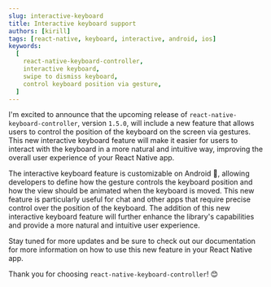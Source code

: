 ```yaml
---
slug: interactive-keyboard
title: Interactive keyboard support
authors: [kirill]
tags: [react-native, keyboard, interactive, android, ios]
keywords:
  [
    react-native-keyboard-controller,
    interactive keyboard,
    swipe to dismiss keyboard,
    control keyboard position via gesture,
  ]
---
```


I'm excited to announce that the upcoming release of `react-native-keyboard-controller`, version `1.5.0`, will include a new feature that allows users to control the position of the keyboard on the screen via gestures. This new interactive keyboard feature will make it easier for users to interact with the keyboard in a more natural and intuitive way, improving the overall user experience of your React Native app.


<div style={{ display: "flex", justifyContent: "center", marginBottom: 20 }}>
  <Lottie
    className="lottie"
    animationData={lottie}
    style={{ width: 400, height: 400 }}
    loop
  />
</div>

<!--truncate-->

The interactive keyboard feature is customizable on Android 🤖, allowing developers to define how the gesture controls the keyboard position and how the view should be animated when the keyboard is moved. This new feature is particularly useful for chat and other apps that require precise control over the position of the keyboard. The addition of this new interactive keyboard feature will further enhance the library's capabilities and provide a more natural and intuitive user experience.

Stay tuned for more updates and be sure to check out our documentation for more information on how to use this new feature in your React Native app.

Thank you for choosing `react-native-keyboard-controller`! 😊
